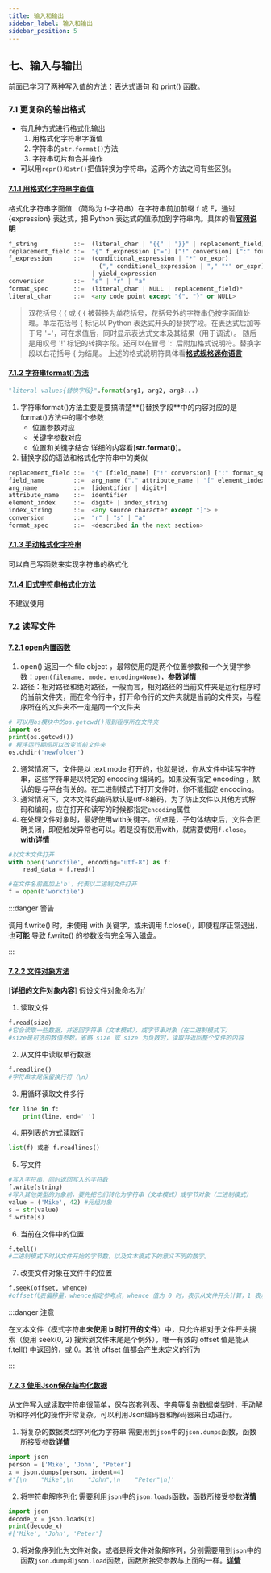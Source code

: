 ```yaml
---
title: 输入和输出
sidebar_label: 输入和输出
sidebar_position: 5
---
```


## 七、输入与输出
前面已学习了两种写入值的方法：表达式语句 和 print() 函数。
### 7.1 更复杂的输出格式
+ 有几种方式进行格式化输出
    1. 用格式化字符串字面值
    2. 字符串的`str.format()`方法
    3. 字符串切片和合并操作
+ 可以用`repr()和str()`把值转换为字符串，这两个方法之间有些区别。
#### [7.1.1 用格式化字符串字面值](https://docs.python.org/zh-cn/3/tutorial/inputoutput.html#formatted-string-literals)
格式化字符串字面值 （简称为 f-字符串）在字符串前加前缀 f 或 F，通过 \{expression\} 表达式，把 Python 表达式的值添加到字符串内。具体的看[**官网说明**](https://docs.python.org/zh-cn/3/reference/lexical_analysis.html#f-strings)
```python title='格式化字符串字面值替换字段的语法'
f_string          ::=  (literal_char | "{{" | "}}" | replacement_field)*
replacement_field ::=  "{" f_expression ["="] ["!" conversion] [":" format_spec] "}"
f_expression      ::=  (conditional_expression | "*" or_expr)
                         ("," conditional_expression | "," "*" or_expr)* [","]
                       | yield_expression
conversion        ::=  "s" | "r" | "a"
format_spec       ::=  (literal_char | NULL | replacement_field)*
literal_char      ::=  <any code point except "{", "}" or NULL>
```
> 双花括号 &#123; &#123; 或 &#123; &#123; 被替换为单花括号，花括号外的字符串仍按字面值处理。单左花括号 &#123; 标记以 Python 表达式开头的替换字段。在表达式后加等于号 '='，可在求值后，同时显示表达式文本及其结果（用于调试）。 随后是用叹号 '!' 标记的转换字段。还可以在冒号 ':' 后附加格式说明符。替换字段以右花括号 &#123; 为结尾。
> 上述的格式说明符具体看[**格式规格迷你语言**](https://docs.python.org/zh-cn/3/library/string.html#format-specification-mini-language)

#### [7.1.2 字符串format()方法](https://docs.python.org/zh-cn/3/tutorial/inputoutput.html#the-string-format-method)
```python title='基本格式'
"literal values{替换字段}".format(arg1, arg2, arg3...)
```
1. 字符串format()方法主要是要搞清楚**{}替换字段**中的内容对应的是format()方法中的哪个参数
    + 位置参数对应
    + 关键字参数对应
    + 位置和关键字结合
    详细的内容看[**str.format()**]。
2. 替换字段的语法和格式化字符串中的类似
```python title='替换字段的语法'
replacement_field ::=  "{" [field_name] ["!" conversion] [":" format_spec] "}"
field_name        ::=  arg_name ("." attribute_name | "[" element_index "]")*
arg_name          ::=  [identifier | digit+]
attribute_name    ::=  identifier
element_index     ::=  digit+ | index_string
index_string      ::=  <any source character except "]"> +
conversion        ::=  "r" | "s" | "a"
format_spec       ::=  <described in the next section>
```

#### [7.1.3 手动格式化字符串](https://docs.python.org/zh-cn/3/tutorial/inputoutput.html#manual-string-formatting)
可以自己写函数来实现字符串的格式化

#### [7.1.4 旧式字符串格式化方法](https://docs.python.org/zh-cn/3/tutorial/inputoutput.html#manual-string-formatting)
不建议使用

### 7.2 读写文件
#### [7.2.1 open内置函数](https://docs.python.org/zh-cn/3/tutorial/inputoutput.html#reading-and-writing-files)
1. open() 返回一个 file object ，最常使用的是两个位置参数和一个关键字参数：`open(filename, mode, encoding=None)`，[**参数详情**](https://docs.python.org/zh-cn/3/library/functions.html#open)
2. 路径：相对路径和绝对路径，一般而言，相对路径的当前文件夹是运行程序时的当前文件夹，而在命令行中，打开命令行的文件夹就是当前的文件夹，与程序所在的文件夹不一定是同一个文件夹
```python
# 可以用os模块中的os.getcwd()得到程序所在文件夹
import os
print(os.getcwd())
# 程序运行期间可以改变当前文件夹
os.chdir('newfolder')
```
2.  通常情况下，文件是以 text mode 打开的，也就是说，你从文件中读写字符串，这些字符串是以特定的 encoding 编码的。如果没有指定 encoding ，默认的是与平台有关的。在二进制模式下打开文件时，你不能指定 encoding。
3. 通常情况下，文本文件的编码默认是utf-8编码，为了防止文件以其他方式解码和编码，应在打开和读写的时候都指定`encoding`属性
3. 在处理文件对象时，最好使用with关键字。优点是，子句体结束后，文件会正确关闭，即便触发异常也可以。若是没有使用with，就需要使用`f.close`。[**with详情**](https://docs.python.org/zh-cn/3/reference/compound_stmts.html#with)
```python
#以文本文件打开
with open('workfile', encoding="utf-8") as f:
    read_data = f.read()

#在文件名前面加上'b'，代表以二进制文件打开
f = open(b'workfile')
```
:::danger 警告

调用 f.write() 时，未使用 with 关键字，或未调用 f.close()，即使程序正常退出，也**可能** 导致 f.write() 的参数没有完全写入磁盘。

:::

#### [7.2.2 文件对象方法](https://docs.python.org/zh-cn/3/tutorial/inputoutput.html#methods-of-file-objects)
[**详细的文件对象内容**]
假设文件对象命名为f
1. 读取文件
```python
f.read(size)
#它会读取一些数据，并返回字符串（文本模式），或字节串对象（在二进制模式下）
#size是可选的数值参数。省略 size 或 size 为负数时，读取并返回整个文件的内容
```
2. 从文件中读取单行数据
```python
f.readline()
#字符串末尾保留换行符（\n）
```
3. 用循环读取文件多行
```python
for line in f:
    print(line, end=' ')
```
4. 用列表的方式读取行
```python
list(f) 或者 f.readlines()
```
5. 写文件
```python
#写入字符串，同时返回写入的字符数
f.write(string)
#写入其他类型的对象前，要先把它们转化为字符串（文本模式）或字节对象（二进制模式）
value = ('Mike', 42) #元组对象
s = str(value)
f.write(s)
```
6. 当前在文件中的位置
```python
f.tell()
#二进制模式下时从文件开始的字节数，以及文本模式下的意义不明的数字。
```
7. 改变文件对象在文件中的位置
```python
f.seek(offset, whence)
#offset代表偏移量，whence指定参考点，whence 值为 0 时，表示从文件开头计算，1 表示使用当前文件位置，2 表示使用文件末尾作为参考点。省略 whence 时，其默认值为 0。
```
:::danger 注意

在文本文件（模式字符串**未使用 b 时打开的文件**）中，只允许相对于文件开头搜索（使用 seek(0, 2) 搜索到文件末尾是个例外），唯一有效的 offset 值是能从 f.tell() 中返回的，或 0。其他 offset 值都会产生未定义的行为

:::

#### [7.2.3 使用Json保存结构化数据](https://docs.python.org/zh-cn/3/tutorial/inputoutput.html#saving-structured-data-with-json)
从文件写入或读取字符串很简单，保存嵌套列表、字典等复杂数据类型时，手动解析和序列化的操作非常复杂。可以利用Json编码器和解码器来自动进行。
1. 将复杂的数据类型序列化为字符串
需要用到`json`中的`json.dumps`函数，函数所接受参数[**详情**](https://docs.python.org/zh-cn/3/library/json.html#basic-usage)
```python
import json
person = ['Mike', 'John', 'Peter']
x = json.dumps(person, indent=4)
#'[\n    "Mike",\n    "John",\n    "Peter"\n]'
```
2. 将字符串解序列化
需要利用`json`中的`json.loads`函数，函数所接受参数[**详情**](https://docs.python.org/zh-cn/3/library/json.html#basic-usage)
```python
import json
decode_x = json.loads(x)
print(decode_x)
#['Mike', 'John', 'Peter']
``` 
3. 将对象序列化为文件对象，或者是将文件对象解序列，分别需要用到`json`中的函数`json.dump`和`json.load`函数，函数所接受参数与上面的一样。[**详情**](https://docs.python.org/zh-cn/3/library/json.html#basic-usage)
